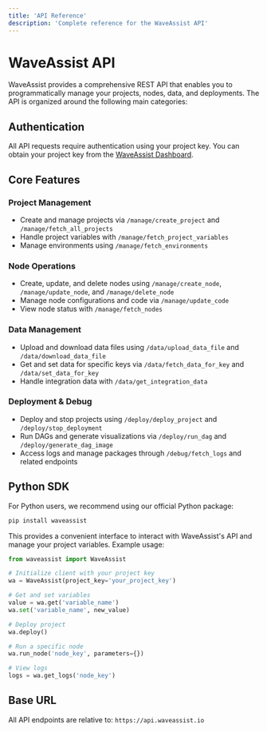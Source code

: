```yaml
---
title: 'API Reference'
description: 'Complete reference for the WaveAssist API'
---
```


# WaveAssist API

WaveAssist provides a comprehensive REST API that enables you to programmatically manage your projects, nodes, data, and deployments. The API is organized around the following main categories:

## Authentication

All API requests require authentication using your project key. You can obtain your project key from the [WaveAssist Dashboard](https://app.waveassist.io/manage/nodes).

## Core Features

### Project Management
- Create and manage projects via `/manage/create_project` and `/manage/fetch_all_projects`
- Handle project variables with `/manage/fetch_project_variables`
- Manage environments using `/manage/fetch_environments`

### Node Operations
- Create, update, and delete nodes using `/manage/create_node`, `/manage/update_node`, and `/manage/delete_node`
- Manage node configurations and code via `/manage/update_code`
- View node status with `/manage/fetch_nodes`

### Data Management
- Upload and download data files using `/data/upload_data_file` and `/data/download_data_file`
- Get and set data for specific keys via `/data/fetch_data_for_key` and `/data/set_data_for_key`
- Handle integration data with `/data/get_integration_data`

### Deployment & Debug
- Deploy and stop projects using `/deploy/deploy_project` and `/deploy/stop_deployment`
- Run DAGs and generate visualizations via `/deploy/run_dag` and `/deploy/generate_dag_image`
- Access logs and manage packages through `/debug/fetch_logs` and related endpoints

## Python SDK
For Python users, we recommend using our official Python package:

```bash
pip install waveassist
```

This provides a convenient interface to interact with WaveAssist's API and manage your project variables. Example usage:

```python
from waveassist import WaveAssist

# Initialize client with your project key
wa = WaveAssist(project_key='your_project_key')

# Get and set variables
value = wa.get('variable_name')
wa.set('variable_name', new_value)

# Deploy project
wa.deploy()

# Run a specific node
wa.run_node('node_key', parameters={})

# View logs
logs = wa.get_logs('node_key')
```

## Base URL
All API endpoints are relative to: `https://api.waveassist.io`